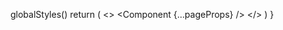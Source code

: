 
  globalStyles()
  return (
    <>
      <Head>
        <meta name="viewport" content="width=device-width, initial-scale=1" />
      </Head>
      <style global jsx>{`
        :root {
          --colors-text: white;
          --colors-dim: #777;
          --colors-accent: #1cc8ee;
          --colors-primary: white;
          --colors-background: #0b0d11;
          --hover-opacity: 0.75;
        }
        html,
        body,
        #__next {
          margin: 0;
          width: 100%;
          height: 100%;
        }
        ${router.route === '/'
          ? "/* For smooth scrolling effect when click on '#' hash links */ html { scroll-behavior: smooth }"
          : ''}
        body {
          z-index: -1; /* needs for blue and pink circles */
        }
        footer {
          background: transparent !important;
        }
        a {
          cursor: pointer;
          text-decoration: none;
          transition: all 0.2s ease 0s;
        }
        @media (min-width: 768px) {
          header,
          header ul > nav {
            background: transparent !important;
          }
        }
        // Remove autocomplete color in Chrome
        input:-webkit-autofill {
          -webkit-transition: color 9999s ease-out, background-color 9999s ease-out;
          -webkit-transition-delay: 9999s;
        }
      `}</style>
      <Component {...pageProps} />
    </>
  )
}
